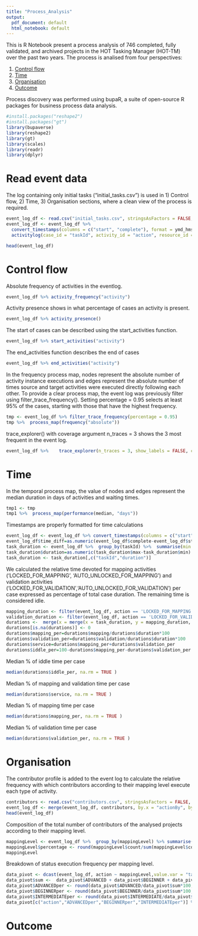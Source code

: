 ```yaml
---
title: "Process_Analysis"
output:
  pdf_document: default
  html_notebook: default
---
```


This is R Notebook present a process analysis of 746 completed, fully validated, and archived projects in the HOT Tasking Manager (HOT-TM) over the past two years.
The process is analised from four perspectives: 

1) [Control flow](#controlflow)
2) [Time](#time)
3) [Organisation](#organisation)
4) [Outcome](#outcome)

Process discovery was performed using bupaR, a suite of open-source R packages for business process data analysis.
```r
#install.packages("reshape2")
#install.packages("gt")
library(bupaverse)
library(reshape2)
library(gt)
library(scales)
library(readr)
library(dplyr)
```
# Read event data

The log containing only initial tasks ("initial_tasks.csv") is used in  1) Control flow, 2) Time, 3) Organisation sections, where a clean view of the process is required.
```r
event_log_df <- read.csv("initial_tasks.csv", stringsAsFactors = FALSE, sep = ",")
event_log_df <- event_log_df %>%
  convert_timestamps(columns = c("start", "complete"), format = ymd_hms) %>%
  activitylog(case_id = "taskId", activity_id = "action", resource_id = "actionBy", timestamps = c("start", "complete"))
```
```r
head(event_log_df)
```

# Control flow {#controlflow}

Absolute frequency of activities in the eventlog.
```r
event_log_df %>% activity_frequency("activity")
```
Activity presence shows in what percentage of cases an activity is present. 
```r
event_log_df %>% activity_presence()
```
The start of cases can be described using the start_activities function.
```r
event_log_df %>% start_activities("activity")
```
The end_activities function describes the end of cases
```r
event_log_df %>% end_activities("activity")
```

In the frequency process map, nodes represent the absolute number of activity instance executions and edges represent the absolute number of times source and target activities were executed directly following each other. To provide a clear process map, the event log was previously filter using filter_trace_frequency(). Setting percentage = 0.95 selects at least 95% of the cases, starting with those that have the highest frequency.

```r
tmp <- event_log_df %>% filter_trace_frequency(percentage = 0.95)
tmp %>%  process_map(frequency("absolute"))
```

trace_explorer() with coverage argument n_traces = 3 shows the 3 most frequent in the event log.
```r
event_log_df %>%    trace_explorer(n_traces = 3, show_labels = FALSE, coverage_labels = c("relative"))
```

# Time {#time}

In the temporal process map, the value of nodes and edges represent the median duration in days of activities and waiting times.
```r
tmp1 <- tmp
tmp1 %>%  process_map(performance(median, "days"))
```
Timestamps are properly formatted for time calculations
```r
event_log_df <- event_log_df %>% convert_timestamps(columns = c("start", "complete"), format = ymd_hms)
event_log_df$time_diff=as.numeric(event_log_df$complete-event_log_df$start)
task_duration <- event_log_df %>%  group_by(taskId) %>%  summarise(min = min(start), max= max(complete))
task_duration$duration=as.numeric(task_duration$max-task_duration$min)
task_duration <- task_duration[,c("taskId","duration")]
```

We calculated the relative time devoted for mapping activities ('LOCKED_FOR_MAPPING', 'AUTO_UNLOCKED_FOR_MAPPING') and validation activities ('LOCKED_FOR_VALIDATION','AUTO_UNLOCKED_FOR_VALIDATION') per case expressed as percentage of total case duration. The remaining time is considered idle.
```r
mapping_duration <- filter(event_log_df, action == 'LOCKED_FOR_MAPPING' | action == 'AUTO_UNLOCKED_FOR_MAPPING') %>%  group_by(taskId) %>% summarise(mapping = sum(time_diff))
validation_duration <- filter(event_log_df, action == 'LOCKED_FOR_VALIDATION' | action == 'AUTO_UNLOCKED_FOR_VALIDATION') %>%  group_by(taskId) %>% summarise(validation = sum(time_diff))
durations <-  merge(x = merge(x = task_duration, y = mapping_duration, by = "taskId", all.x = TRUE), y = validation_duration, by = "taskId", all.x = TRUE)
durations[is.na(durations)] <- 0
durations$mapping_per=durations$mapping/durations$duration*100
durations$validation_per=durations$validation/durations$duration*100
durations$service=durations$mapping_per+durations$validation_per
durations$iddle_per=100-durations$mapping_per-durations$validation_per
```
Median % of iddle time per case
```r
median(durations$iddle_per, na.rm = TRUE )
```
Median % of mapping and validation time per case
```r
median(durations$service, na.rm = TRUE )
```
Median % of mapping time per case
```r
median(durations$mapping_per, na.rm = TRUE )
```
Median % of validation time per case
```r
median(durations$validation_per, na.rm = TRUE )
```

# Organisation {#organisation}

The contributor profile is added to the event log to calculate the relative frequency with which contributors according to their mapping level execute each type of activity.
```r
contributors <- read.csv("contributors.csv", stringsAsFactors = FALSE, sep = ",")
event_log_df <- merge(event_log_df, contributors, by.x = "actionBy", by.y = "username")
head(event_log_df)
```
Composition of the total number of contributors of the analysed projects according to their mapping level. 
```r
mappingLevel <- event_log_df %>%  group_by(mappingLevel) %>% summarise(count = n_distinct(actionBy))
mappingLevel$percentage <- round(mappingLevel$count/sum(mappingLevel$count)*100,1)
mappingLevel
```
Breakdown of status execution frequency per mapping level.
```r
data_pivot <- dcast(event_log_df, action ~ mappingLevel,value.var = "taskId", length)
data_pivot$sum <-  data_pivot$ADVANCED + data_pivot$BEGINNER + data_pivot$INTERMEDIATE
data_pivot$ADVANCEDper <- round(data_pivot$ADVANCED/data_pivot$sum*100,1)
data_pivot$BEGINNERper <- round(data_pivot$BEGINNER/data_pivot$sum*100,1)
data_pivot$INTERMEDIATEper <- round(data_pivot$INTERMEDIATE/data_pivot$sum*100,1)
data_pivot[c("action","ADVANCEDper","BEGINNERper","INTERMEDIATEper")] %>% gt() %>%  data_color(columns = 2:4, colors = col_numeric(palette = c("white","darkgreen"),domain = c(0,100)))
```

# Outcome {#outcome}

